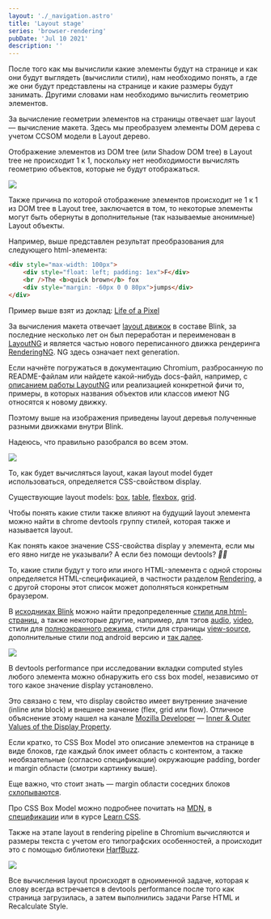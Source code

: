 ```yaml
---
layout: './_navigation.astro'
title: 'Layout stage'
series: 'browser-rendering'
pubDate: 'Jul 10 2021'
description: ''
---
```



После того как мы вычислили какие элементы будут на странице и как они будут выглядеть (вычислили стили), нам необходимо понять, а где же они будут представлены на странице и какие размеры будут занимать. Другими словами нам необходимо вычислить геометрию элементов.

За вычисление геометрии элементов на страницы отвечает шаг layout — вычисление макета. Здесь мы преобразуем элементы DOM дерева с учетом CCSOM модели в Layout дерево.

Отображение элементов из DOM tree (или Shadow DOM tree) в Layout tree не происходит 1 к 1, поскольку нет необходимости вычислять геометрию объектов, которые не будут отображаться.

<Img src="/assets/posts/2021/browser-rendering-layout/layout-tree.jpg" />

Также причина по которой отображение элементов происходит не 1 к 1 из DOM tree в Layout tree, заключается в том, то некоторые элементы могут быть обернуты в дополнительные (так называемые анонимные) Layout объекты.

Например, выше представлен результат преобразования для следующего html-элемента:

```html
<div style="max-width: 100px">
	<div style="float: left; padding: 1ex">F</div>
	<br />The <b>quick brown</b> fox
	<div style="margin: -60px 0 0 80px">jumps</div>
</div>
```

Пример выше взят из доклад: [Life of a Pixel](https://www.youtube.com/watch?v=m-J-tbAlFic)

За вычисления макета отвечает [layout движок](https://chromium.googlesource.com/chromium/blink/+/refs/heads/main/Source/core/layout/) в составе Blink, за последние несколько лет он был переработан и переименован в [LayoutNG](https://chromium.googlesource.com/chromium/src/+/refs/heads/main/third_party/blink/renderer/core/layout/ng/README.md) и является частью нового переписанного движка рендеринга [RenderingNG](https://developer.chrome.com/blog/renderingng/). NG здесь означает next generation.

Если начнёте погружаться в документацию Chromium, разбросанную по README-файлам или найдете какой-нибудь docs-файл, например, с [описанием работы LayoutNG](https://docs.google.com/document/d/1uxbDh4uONFQOiGuiumlJBLGgO4KDWB8ZEkp7Rd47fw4) или реализацией конкретной фичи то, примеры, в которых названия объектов или классов имеют NG относятся к новому движку.

Поэтому выше на изображения приведены layout деревья полученные разными движками внутри Blink.

Надеюсь, что правильно разобрался во всем этом.

<Img src="/assets/posts/2021/browser-rendering-layout/layout-styles-grouped.jpg" />

То, как будет вычисляться layout, какая layout model будет использоваться, определяется CSS-свойством display.

Существующие layout models: [box](https://www.w3.org/TR/css-box/), [table](https://drafts.csswg.org/css2/#table-display), [flexbox](https://www.w3.org/TR/css-flexbox-1/), [grid](https://www.w3.org/TR/css-grid-1/).

Чтобы понять какие стили также влияют на будущий layout элемента можно найти в chrome devtools группу стилей, которая также и называется layout.

Как понять какое значение CSS-свойства display у элемента, если мы его явно нигде не указывали? А если без помощи devtools? _**🤷‍♂️**_

То, какие стили будут у того или иного HTML-элемента с одной стороны определяется HTML-спецификацией, в частности разделом [Rendering](https://html.spec.whatwg.org/multipage/rendering.html), а с другой стороны этот список может дополняться конкретным браузером.

В [исходниках Blink](https://chromium.googlesource.com/chromium/blink/+/refs/heads/main) можно найти предопределенные [стили для html-страниц](https://chromium.googlesource.com/chromium/blink/+/refs/heads/main/Source/core/css/html.css), а также некоторые другие, например, для тэгов [audio](https://chromium.googlesource.com/chromium/blink/+/refs/heads/main/Source/core/css/mediaControls.css), [video](https://chromium.googlesource.com/chromium/blink/+/refs/heads/main/Source/core/css/mediaControls.css), стили для [полноэкранного режима](https://chromium.googlesource.com/chromium/blink/+/refs/heads/main/Source/core/css/fullscreen.css), стили для страницы [view-source](https://chromium.googlesource.com/chromium/blink/+/refs/heads/main/Source/core/css/view-source.css), дополнительные стили под android версию и [так далее](https://chromium.googlesource.com/chromium/blink/+/refs/heads/main/Source/core/css).

<Img src="/assets/posts/2021/browser-rendering-layout/layout-css-box-model.jpg" />

В devtools performance при исследовании вкладки computed styles любого элемента можно обнаружить его css box model, независимо от того какое значение display установлено.

Это связано с тем, что display свойство имеет внутренние значение (inline или block) и внешнее значение (flex, grid или flow). Отличное объяснение этому нашел на канале [Mozilla Developer](https://www.youtube.com/channel/UCh5UlGiu9d6LegIeUCW4N1w) — [Inner & Outer Values of the Display Property](https://www.youtube.com/watch?v=4Clyc38U-MA).

Если кратко, то CSS Box Model это описание элементов на странице в виде блоков, где каждый блок имеет область с контентом, а также необязательные (согласно спецификации) окружающие padding, border и margin области (смотри картинку выше).

Еще важно, что стоит знать — margin области соседних блоков [схлопываются](https://developer.mozilla.org/en-US/docs/Web/CSS/CSS_Box_Model/Mastering_margin_collapsing).

Про CSS Box Model можно подробнее почитать на [MDN](https://developer.mozilla.org/en-US/docs/Learn/CSS/Building_blocks/The_box_model), в [спецификации](https://www.w3.org/TR/css-box-3/) или в курсе [Learn CSS](https://web.dev/learn/css/box-model/).

Также на этапе layout в rendering pipeline в Chromium вычисляются и размеры текста с учетом его типографских особенностей, а происходит это с помощью библиотеки [HarfBuzz](https://github.com/harfbuzz/harfbuzz).

<Img src="/assets/posts/2021/browser-rendering-layout/layout-task.jpg" />

Все вычисления layout происходят в одноименной задаче, которая к слову всегда встречается в devtools performance после того как страница загрузилась, а затем выполнились задачи Parse HTML и Recalculate Style.
